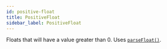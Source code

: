 ```yaml
---
id: positive-float
title: PositiveFloat
sidebar_label: PositiveFloat
---
```


Floats that will have a value greater than 0. Uses [`parseFloat()`](https://developer.mozilla.org/en-US/docs/Web/JavaScript/Reference/Global_Objects/parseFloat).


